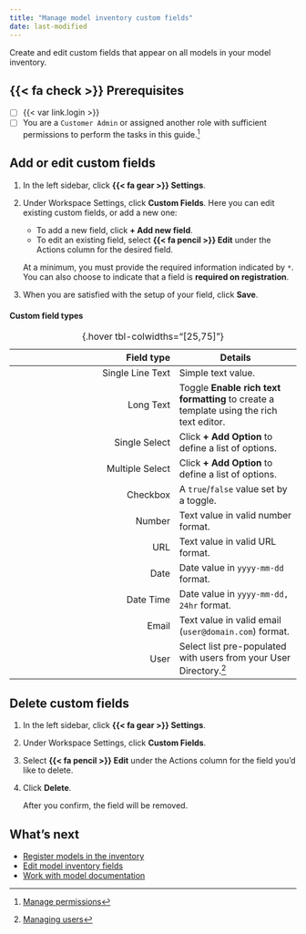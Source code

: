 ```yaml
---
title: "Manage model inventory custom fields"
date: last-modified
---
```


Create and edit custom fields that appear on all models in your model inventory. 

::: {.prereq}

## {{< fa check >}} Prerequisites

- [ ] {{< var link.login >}}
- [ ] You are a `Customer Admin` or assigned another role with sufficient permissions to perform the tasks in this guide.[^1]

:::

## Add or edit custom fields

1. In the left sidebar, click **{{< fa gear >}} Settings**. 

2. Under Workspace Settings, click **Custom Fields**. Here you can edit existing custom fields, or add a new one:

    - To add a new field, click **+ Add new field**. 
    - To edit an existing field, select **{{< fa pencil >}} Edit** under the Actions column for the desired field.

    At a minimum, you must provide the required information indicated by `*`. You can also choose to indicate that a field is **required on registration**.

3. When you are satisfied with the setup of your field, click **Save**.

#### Custom field types

| Field type | Details | 
|---:|---|
| Single Line Text | Simple text value. |
| Long Text | Toggle **Enable rich text formatting** to create a template using the rich text editor. |
| Single Select | Click **+ Add Option** to define a list of options. |
| Multiple Select | Click **+ Add Option** to define a list of options. |
| Checkbox | A `true`/`false` value set by a toggle. |
| Number | Text value in valid number format. |
| URL | Text value in valid URL format. |
| Date | Date value in `yyyy-mm-dd` format. |
| Date Time | Date value in `yyyy-mm-dd, 24hr` format. |
| Email |Text value in valid email (`user@domain.com`) format. |
| User | Select list pre-populated with users from your User Directory.[^2] |
: {.hover tbl-colwidths="[25,75]"}

## Delete custom fields

1. In the left sidebar, click **{{< fa gear >}} Settings**. 

2. Under Workspace Settings, click **Custom Fields**. 

3. Select **{{< fa pencil >}} Edit** under the Actions column for the field you'd like to delete.

4. Click **Delete**.

    After you confirm, the field will be removed.

## What's next

- [Register models in the inventory](register-models-in-inventory.qmd)
- [Edit model inventory fields](edit-model-inventory-fields.qmd)
- [Work with model documentation](/guide/model-documentation/working-with-model-documentation.qmd)


<!-- FOOTNOTES -->

[^1]: [Manage permissions](/guide/configuration/manage-permissions.qmd)

[^2]: [Managing users](/guide/configuration/managing-users.qmd)